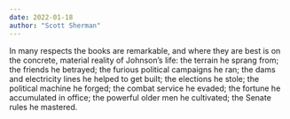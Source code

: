 ```yaml
---
date: 2022-01-18
author: "Scott Sherman"
---
```


In many respects the books are remarkable, and where they are best is on the concrete, material reality of Johnson’s life: the terrain he sprang from; the friends he betrayed; the furious political campaigns he ran; the dams and electricity lines he helped to get built; the elections he stole; the political machine he forged; the combat service he evaded; the fortune he accumulated in office; the powerful older men he cultivated; the Senate rules he mastered.
